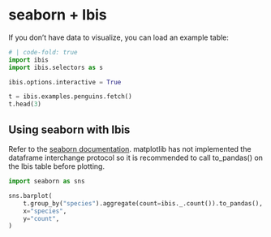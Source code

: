 # seaborn + Ibis

If you don't have data to visualize, you can load an example table:


```python
# | code-fold: true
import ibis
import ibis.selectors as s

ibis.options.interactive = True

t = ibis.examples.penguins.fetch()
t.head(3)
```

## Using seaborn with Ibis

Refer to the [seaborn documentation](https://seaborn.pydata.org/). matplotlib has not implemented the dataframe interchange protocol so it is recommended to call to_pandas() on the Ibis table before plotting.

```python
import seaborn as sns

sns.barplot(
    t.group_by("species").aggregate(count=ibis._.count()).to_pandas(),
    x="species",
    y="count",
)
```
